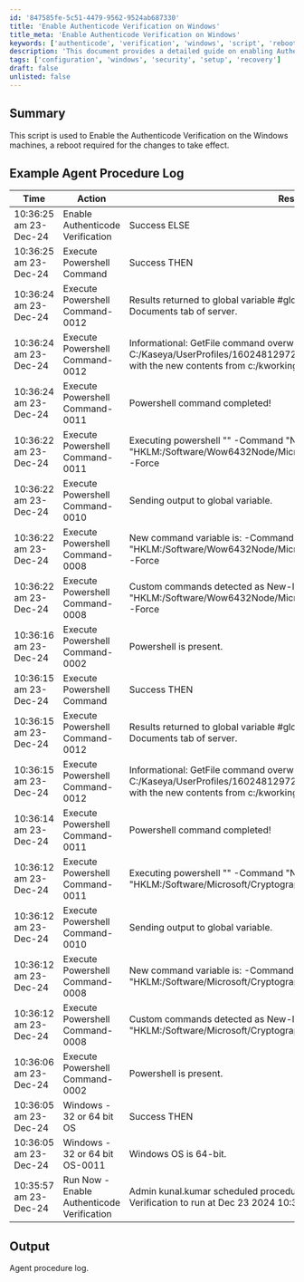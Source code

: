 ```yaml
---
id: '847585fe-5c51-4479-9562-9524ab687330'
title: 'Enable Authenticode Verification on Windows'
title_meta: 'Enable Authenticode Verification on Windows'
keywords: ['authenticode', 'verification', 'windows', 'script', 'reboot']
description: 'This document provides a detailed guide on enabling Authenticode Verification on Windows machines. It includes an example agent procedure log that demonstrates the successful execution of the script and the necessary reboot to apply changes.'
tags: ['configuration', 'windows', 'security', 'setup', 'recovery']
draft: false
unlisted: false
---
```

## Summary

This script is used to Enable the Authenticode Verification on the Windows machines, a reboot required for the changes to take effect.

## Example Agent Procedure Log

| Time                     | Action                                      | Result                                                                                       | User          |
|--------------------------|---------------------------------------------|----------------------------------------------------------------------------------------------|---------------|
| 10:36:25 am 23-Dec-24   | Enable Authenticode Verification             | Success ELSE                                                                                | kunal.kumar   |
| 10:36:25 am 23-Dec-24   | Execute Powershell Command                   | Success THEN                                                                                | kunal.kumar   |
| 10:36:24 am 23-Dec-24   | Execute Powershell Command-0012              | Results returned to global variable #global:psresult# and saved in Documents tab of server. | kunal.kumar   |
| 10:36:24 am 23-Dec-24   | Execute Powershell Command-0012              | Informational: GetFile command overwrote the server file C:/Kaseya/UserProfiles/160248129727106/GetFiles/../docs/psoutput.txt with the new contents from c:/kworking/psoutput.txt in THEN step 2. | kunal.kumar   |
| 10:36:24 am 23-Dec-24   | Execute Powershell Command-0011              | Powershell command completed!                                                                | kunal.kumar   |
| 10:36:22 am 23-Dec-24   | Execute Powershell Command-0011              | Executing powershell "" -Command "New-Item -Path "HKLM:/Software/Wow6432Node/Microsoft/Cryptography/Wintrust/Config" -Force | Out-Null; Set-ItemProperty -Path "HKLM:/Software/Wow6432Node/Microsoft/Cryptography/Wintrust/Config" -Name "EnableCertPaddingCheck" -Value 1 -Type DWord -Force" >"c:/kworking/psoutput.txt" | kunal.kumar   |
| 10:36:22 am 23-Dec-24   | Execute Powershell Command-0010              | Sending output to global variable.                                                           | kunal.kumar   |
| 10:36:22 am 23-Dec-24   | Execute Powershell Command-0008              | New command variable is: -Command "New-Item -Path "HKLM:/Software/Wow6432Node/Microsoft/Cryptography/Wintrust/Config" -Force | Out-Null; Set-ItemProperty -Path "HKLM:/Software/Wow6432Node/Microsoft/Cryptography/Wintrust/Config" -Name "EnableCertPaddingCheck" -Value 1 -Type DWord -Force" | kunal.kumar   |
| 10:36:22 am 23-Dec-24   | Execute Powershell Command-0008              | Custom commands detected as New-Item -Path "HKLM:/Software/Wow6432Node/Microsoft/Cryptography/Wintrust/Config" -Force | Out-Null; Set-ItemProperty -Path "HKLM:/Software/Wow6432Node/Microsoft/Cryptography/Wintrust/Config" -Name "EnableCertPaddingCheck" -Value 1 -Type DWord -Force | kunal.kumar   |
| 10:36:16 am 23-Dec-24   | Execute Powershell Command-0002              | Powershell is present.                                                                       | kunal.kumar   |
| 10:36:15 am 23-Dec-24   | Execute Powershell Command                   | Success THEN                                                                                | kunal.kumar   |
| 10:36:15 am 23-Dec-24   | Execute Powershell Command-0012              | Results returned to global variable #global:psresult# and saved in Documents tab of server. | kunal.kumar   |
| 10:36:15 am 23-Dec-24   | Execute Powershell Command-0012              | Informational: GetFile command overwrote the server file C:/Kaseya/UserProfiles/160248129727106/GetFiles/../docs/psoutput.txt with the new contents from c:/kworking/psoutput.txt in THEN step 2. | kunal.kumar   |
| 10:36:14 am 23-Dec-24   | Execute Powershell Command-0011              | Powershell command completed!                                                                | kunal.kumar   |
| 10:36:12 am 23-Dec-24   | Execute Powershell Command-0011              | Executing powershell "" -Command "New-Item -Path "HKLM:/Software/Microsoft/Cryptography/Wintrust/Config" -Force | Out-Null; Set-ItemProperty -Path "HKLM:/Software/Microsoft/Cryptography/Wintrust/Config" -Name "EnableCertPaddingCheck" -Value 1 -Type DWord -Force" >"c:/kworking/psoutput.txt" | kunal.kumar   |
| 10:36:12 am 23-Dec-24   | Execute Powershell Command-0010              | Sending output to global variable.                                                           | kunal.kumar   |
| 10:36:12 am 23-Dec-24   | Execute Powershell Command-0008              | New command variable is: -Command "New-Item -Path "HKLM:/Software/Microsoft/Cryptography/Wintrust/Config" -Force | Out-Null; Set-ItemProperty -Path "HKLM:/Software/Microsoft/Cryptography/Wintrust/Config" -Name "EnableCertPaddingCheck" -Value 1 -Type DWord -Force" | kunal.kumar   |
| 10:36:12 am 23-Dec-24   | Execute Powershell Command-0008              | Custom commands detected as New-Item -Path "HKLM:/Software/Microsoft/Cryptography/Wintrust/Config" -Force | Out-Null; Set-ItemProperty -Path "HKLM:/Software/Microsoft/Cryptography/Wintrust/Config" -Name "EnableCertPaddingCheck" -Value 1 -Type DWord -Force | kunal.kumar   |
| 10:36:06 am 23-Dec-24   | Execute Powershell Command-0002              | Powershell is present.                                                                       | kunal.kumar   |
| 10:36:05 am 23-Dec-24   | Windows - 32 or 64 bit OS                    | Success THEN                                                                                | kunal.kumar   |
| 10:36:05 am 23-Dec-24   | Windows - 32 or 64 bit OS-0011               | Windows OS is 64-bit.                                                                        | kunal.kumar   |
| 10:35:57 am 23-Dec-24   | Run Now - Enable Authenticode Verification    | Admin kunal.kumar scheduled procedure Run Now - Enable Authenticode Verification to run at Dec 23 2024 10:35AM | kunal.kum     |

## Output

Agent procedure log.











